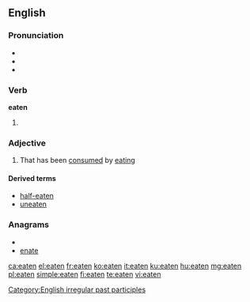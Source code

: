 ==English==

===Pronunciation===
* {{IPA|/ˈiːtən/}}
* {{audio|en-us-eaten.ogg|Audio (US)}}
* {{rhymes|iːtən}}

===Verb===
'''eaten'''

# {{past participle of|[[eat]]}}

===Adjective===
{{en-adj}}

# {{context|especially in combination}} That has been [[consumed]] by [[eating]]

====Derived terms====
* [[half-eaten]]
* [[uneaten]]

===Anagrams===
* {{alphagram|aeent}}
* [[enate#English|enate]]

[[Category:English irregular past participles]]

[[ca:eaten]]
[[el:eaten]]
[[fr:eaten]]
[[ko:eaten]]
[[it:eaten]]
[[ku:eaten]]
[[hu:eaten]]
[[mg:eaten]]
[[pl:eaten]]
[[simple:eaten]]
[[fi:eaten]]
[[te:eaten]]
[[vi:eaten]]